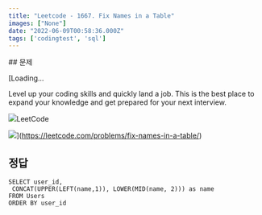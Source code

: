 ```yaml
---
title: "Leetcode - 1667. Fix Names in a Table"
images: ["None"]
date: "2022-06-09T00:58:36.000Z"
tags: ['codingtest', 'sql']
---
```


<TOCInline toc={props.toc} asDisclosure />
## 문제

[Loading...

Level up your coding skills and quickly land a job. This is the best place to expand your knowledge and get prepared for your next interview.

![](https://leetcode.com/favicon-192x192.png)LeetCode

![](https://leetcode.com/static/images/LeetCode_Sharing.png)](https://leetcode.com/problems/fix-names-in-a-table/)

## 정답

```
SELECT user_id,
 CONCAT(UPPER(LEFT(name,1)), LOWER(MID(name, 2))) as name
FROM Users
ORDER BY user_id
```
